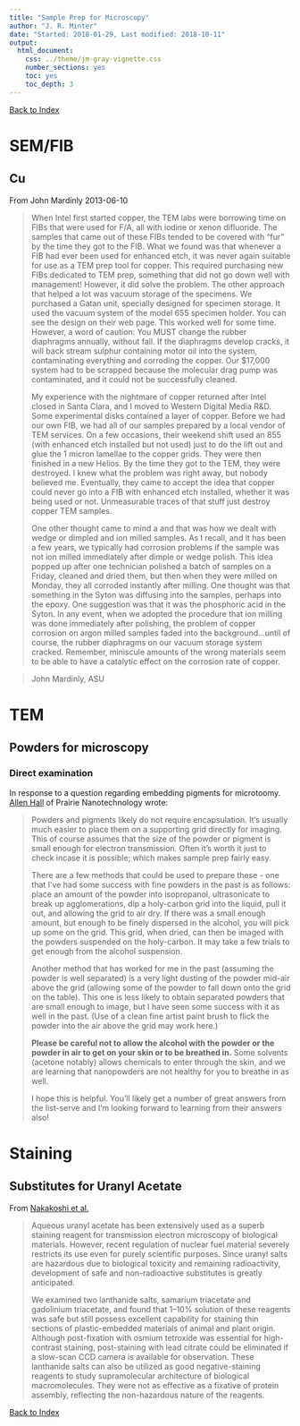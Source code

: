 ```yaml
---
title: "Sample Prep for Microscopy"
author: "J. R. Minter"
date: "Started: 2018-01-29, Last modified: 2018-10-11"
output:
  html_document:
    css: ../theme/jm-gray-vignette.css
    number_sections: yes
    toc: yes
    toc_depth: 3
---
```


[Back to Index](../README.html)

# SEM/FIB

## Cu
From John Mardinly 2013-06-10

> When Intel first started copper, the TEM labs were borrowing time on
> FIBs that were used for F/A, all with iodine or xenon difluoride. The
> samples that came out of these FIBs tended to be covered with "fur"
> by the time they got to the FIB. What we found was that whenever a
> FIB had ever been used for enhanced etch, it was never again suitable
> for use as a TEM prep tool for copper. This required purchasing new
> FIBs dedicated to TEM prep, something that did not go down well
> with management! However, it did solve the problem. The other
> approach that helped a lot was vacuum storage of the specimens.
> We purchased a Gatan unit, specially designed for specimen storage.
> It used the vacuum system of the model 655 specimen holder.
> You can see the design on their web page. This worked well
> for some time. However, a word of caution: You MUST change the
> rubber diaphragms annually, without fail. If the diaphragms
> develop cracks, it will back stream sulphur containing motor
> oil into the system, contaminating everything and corroding
> the copper. Our $17,000 system had to be scrapped because
> the molecular drag pump was contaminated, and it could not
> be successfully cleaned.
>
> My experience with the nightmare of copper returned after
> Intel closed in Santa Clara, and I moved to Western Digital
> Media R&D. Some experimental disks contained a layer of
> copper. Before we had our own FIB, we had all of our samples
> prepared by a local vendor of TEM services. On a few
> occasions, their weekend shift used an 855 (with enhanced
> etch installed but not used) just to do the lift out
> and glue the 1 micron lamellae to the copper grids. They
> were then finished in a new Helios. By the time they
> got to the TEM, they were destroyed. I knew what the
> problem was right away, but nobody believed me.
> Eventually, they came to accept the idea that copper
> could never go into a FIB with enhanced etch installed,
> whether it was being used or not. Unmeasurable traces
> of that stuff just destroy copper TEM samples.
> 
> One other thought came to mind a and that was how we dealt with
> wedge or dimpled and ion milled samples. As I recall, and it
> has been a few years, we typically had corrosion problems if
> the sample was not ion milled immediately after dimple or
> wedge polish. This idea popped up after one technician
> polished a batch of samples on a Friday, cleaned and dried
> them, but then when they were milled on Monday, they all
> corroded instantly after milling. One thought was that
> something in the Syton was diffusing into the samples,
> perhaps into the epoxy. One suggestion was that it was
> the phosphoric acid in the Syton. In any event, when we
> adopted the procedure that ion milling was done immediately
> after polishing, the problem of copper corrosion on argon
> milled samples faded into the background...until of course,
> the rubber  diaphragms on our vacuum storage system
> cracked. Remember, miniscule amounts of the wrong materials
> seem to be able to have a catalytic effect on the
> corrosion rate of copper.

> John Mardinly, ASU

# TEM

## Powders for microscopy

### Direct examination

In response to a question regarding embedding pigments for microtoomy.
[Allen Hall](mailto:ajhall@prairienanotech.com) of Prairie
Nanotechnology wrote:

> Powders and pigments likely do not require encapsulation.  It's
> usually much easier to place them on a supporting grid directly for
> imaging. This of course assumes that the size of the powder or pigment
> is small enough for electron transmission.  Often it's worth it just
> to check incase it is possible; which makes sample prep fairly easy.
> 
> There are a few methods that could be used to prepare these - one that
> I've had some success with fine powders in the past is as follows:
> place an amount of the powder into isopropanol, ultrasonicate to break
> up agglomerations, dip a holy-carbon grid into the liquid, pull it
> out, and allowing the grid to air dry.  If there was a small enough 
> amount, but enough to be finely dispersed in the alcohol, you will
> pick up some on the grid.  This grid, when dried, can then be imaged
> with the powders suspended on the holy-carbon.  It may take a few
> trials to get enough from the alcohol suspension.
> 
> Another method that has worked for me in the past (assuming the
> powder is well separated) is a very light dusting of the powder
> mid-air above the grid (allowing some of the powder to
> fall down onto the grid on the table). This one is less likely to
> obtain separated powders that are small enough to image, but I have
> seen some success with it as well in the past.  (Use of a clean fine
> artist paint brush to flick the powder into the air above the grid may
> work here.)
> 
> **Please be careful not to allow the alcohol with the powder or the**
> **powder in air to get on your skin or to be breathed in.**
> Some solvents (acetone notably) allows chemicals to enter through the
> skin, and we are learning that nanopowders are not healthy for you to
> breathe in as well.
> 
> I hope this is helpful.  You'll likely get a number of great answers
> from the list-serve and I'm looking forward to learning from their
> answers also!



# Staining

## Substitutes for Uranyl Acetate

From [Nakakoshi et al.](http://jmicro.oxfordjournals.org/content/60/6/401.abstract?etoc)

> Aqueous uranyl acetate has been extensively used as a superb staining
> reagent for transmission electron microscopy of biological materials.
> However, recent regulation of nuclear fuel material severely restricts
> its use even for purely scientific purposes. Since uranyl salts are
> hazardous due to biological toxicity and remaining radioactivity,
> development of safe and non-radioactive substitutes is greatly
> anticipated.
> 
> We examined two lanthanide salts, samarium triacetate and gadolinium
> triacetate, and found that 1–10% solution of these reagents was safe
> but still possess excellent capability for staining thin sections of
> plastic-embedded materials of animal and plant origin. Although
> post-fixation with osmium tetroxide was essential for high-contrast
> staining, post-staining with lead citrate could be eliminated if a
> slow-scan CCD camera is available for observation. These lanthanide
> salts can also be utilized as good negative-staining reagents to study
> supramolecular architecture of biological macromolecules. They were
> not as effective as a fixative of protein assembly, reflecting the
> non-hazardous nature of the reagents.


[Back to Index](../README.html)
